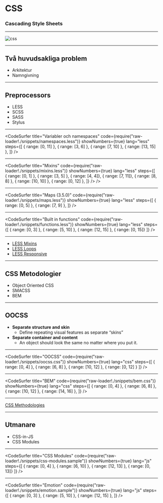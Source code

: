 
<Head>
  <title>CSS</title>
</Head>

# CSS
### **Cascading** Style Sheets

---


![css](images/css.png)

---

## Två huvudsakliga problem

* Arkitektur
* Namngivning

---

## Preprocessors

* LESS
* SCSS 
* SASS
* Stylus

---

<CodeSurfer
  title="Variabler och namespaces"
  code={require("raw-loader!./snippets/namespaces.less")}
  showNumbers={true}
  lang="less"
  steps={[
    { range: [0, 11] },
    { range: [3, 6] },
    { range: [7, 10] },
    { range: [13, 15] },
  ]}
/>

---

<CodeSurfer
  title="Mixins"
  code={require("raw-loader!./snippets/mixins.less")}
  showNumbers={true}
  lang="less"
  steps={[
    { range: [0, 1] },
    { range: [3, 5] },
    { range: [4, 4]},
    { range: [7, 11]},
    { range: [8, 8] },
    { range: [10, 10] },
    { range: [0, 12] },
  ]}
/>
/>

---

<CodeSurfer
  title="Maps (3.5.0)"
  code={require("raw-loader!./snippets/maps.less")}
  showNumbers={true}
  lang="less"
  steps={[
    { range: [0, 5] },
    { range: [7, 9] },
  ]}
/>

---

<CodeSurfer
  title="Built in functions"
  code={require("raw-loader!./snippets/functions.less")}
  showNumbers={true}
  lang="less"
  steps={[
    { range: [0, 3] },
    { range: [5, 10] },
    { range: [12, 15] },
    { range: [0, 15]}
  ]}
/>

---

- [LESS Mixins](https://codepen.io/jesperorb/pen/RvRydy)
- [LESS Loops](https://codepen.io/jesperorb/pen/zeBLLb)
- [LESS Responsive](https://codepen.io/jesperorb/pen/OdRjPg)

---

## CSS Metodologier

- Object Oriented CSS
- SMACSS
- BEM

---

## OOCSS

- **Separate structure and skin**
  - Define repeating visual features as separate “skins”
- **Separate container and content**
  -  An object should look the same no matter where you put it.

---

<CodeSurfer
  title="OOCSS"
  code={require("raw-loader!./snippets/oocss.css")}
  showNumbers={true}
  lang="css"
  steps={[
    { range: [0, 4] },
    { range: [6, 8] },
    { range: [10, 12] },
    { range: [0, 12] }
  ]}
/>

---

<CodeSurfer
  title="BEM"
  code={require("raw-loader!./snippets/bem.css")}
  showNumbers={true}
  lang="css"
  steps={[
    { range: [0, 4] },
    { range: [6, 8] },
    { range: [10, 12] },
    { range: [14, 16] },
  ]}
/>

---

[CSS Methodologies](https://codepen.io/hidanielle/post/css-methodologies-naming-conventions-and-file-structures)

---

## Utmanare

* CSS-in-JS
* CSS Modules

---

<CodeSurfer
  title="CSS Modules"
  code={require("raw-loader!./snippets/css-modules.sample")}
  showNumbers={true}
  lang="js"
  steps={[
    { range: [0, 4] },
    { range: [6, 10] },
    { range: [12, 13] },
    { range: [0, 13]}
  ]}
/>

---

<CodeSurfer
  title="Emotion"
  code={require("raw-loader!./snippets/emotion.sample")}
  showNumbers={true}
  lang="js"
  steps={[
    { range: [0, 3] },
    { range: [5, 10] },
    { range: [12, 15] },
  ]}
/>